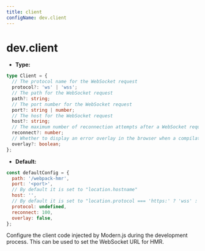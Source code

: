```yaml
---
title: client
configName: dev.client
---
```


# dev.client

- **Type:**

```ts
type Client = {
  // The protocol name for the WebSocket request
  protocol?: 'ws' | 'wss';
  // The path for the WebSocket request
  path?: string;
  // The port number for the WebSocket request
  port?: string | number;
  // The host for the WebSocket request
  host?: string;
  // The maximum number of reconnection attempts after a WebSocket request is disconnected.
  reconnect?: number;
  // Whether to display an error overlay in the browser when a compilation error occurs
  overlay?: boolean;
};
```

- **Default:**

```js
const defaultConfig = {
  path: '/webpack-hmr',
  port: '<port>',
  // By default it is set to "location.hostname"
  host: '',
  // By default it is set to "location.protocol === 'https:' ? 'wss' : 'ws'""
  protocol: undefined,
  reconnect: 100,
  overlay: false,
};
```

Configure the client code injected by Modern.js during the development process. This can be used to set the WebSocket URL for HMR.


<RsbuildConig />
